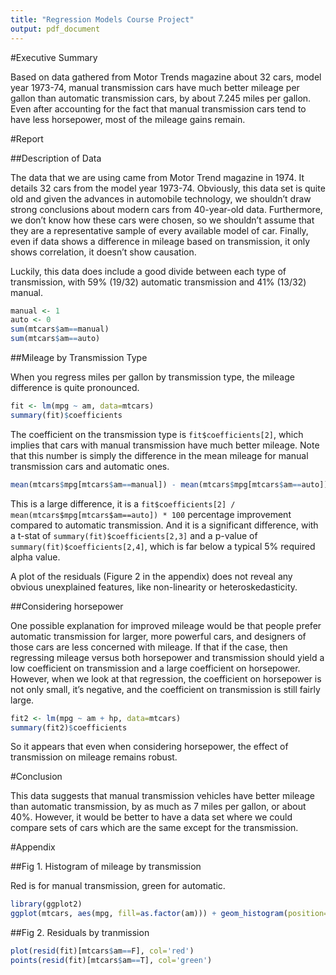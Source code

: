 ```yaml
---
title: "Regression Models Course Project"
output: pdf_document
---
```


#Executive Summary

Based on data gathered from Motor Trends magazine about 32 cars, model year 1973-74, manual transmission cars have much better mileage per gallon than automatic transmission cars, by about 7.245 miles per gallon.  Even after accounting for the fact that manual transmission cars tend to have less horsepower, most of the mileage gains remain.  

#Report

##Description of Data

The data that we are using came from Motor Trend magazine in 1974.  It details 32 cars from the model year 1973-74.  Obviously, this data set is quite old and given the advances in automobile technology, we shouldn't draw strong conclusions about modern cars from 40-year-old data.  Furthermore, we don't know how these cars were chosen, so we shouldn't assume that they are a representative sample of every available model of car.  Finally, even if data shows a difference in mileage based on transmission, it only shows correlation, it doesn't show causation.  

Luckily, this data does include a good divide between each type of transmission, with 59% (19/32) automatic transmission and 41% (13/32) manual.  

```r
manual <- 1
auto <- 0
sum(mtcars$am==manual)
sum(mtcars$am==auto)
```

##Mileage by Transmission Type

When you regress miles per gallon by transmission type, the mileage difference is quite pronounced.  
```r
fit <- lm(mpg ~ am, data=mtcars)
summary(fit)$coefficients
```
The coefficient on the transmission type is `fit$coefficients[2]`, which implies that cars with manual transmission have much better mileage.  Note that this number is simply the difference in the mean mileage for manual transmission cars and automatic ones.  
```r
mean(mtcars$mpg[mtcars$am==manual]) - mean(mtcars$mpg[mtcars$am==auto])
```
This is a large difference, it is a `fit$coefficients[2] / mean(mtcars$mpg[mtcars$am==auto]) * 100` percentage improvement compared to automatic transmission.  And it is a significant difference, with a t-stat of `summary(fit)$coefficients[2,3]` and a p-value of `summary(fit)$coefficients[2,4]`, which is far below a typical 5% required alpha value.

A plot of the residuals (Figure 2 in the appendix) does not reveal any obvious unexplained features, like non-linearity or heteroskedasticity.  

##Considering horsepower

One possible explanation for improved mileage would be that people prefer automatic transmission for larger, more powerful cars, and designers of those cars are less concerned with mileage.  If that if the case, then regressing mileage versus both horsepower and transmission should yield a low coefficient on transmission and a large coefficient on horsepower.  However, when we look at that regression, the coefficient on horsepower is not only small, it's negative, and the coefficient on transmission is still fairly large.  
```r
fit2 <- lm(mpg ~ am + hp, data=mtcars)
summary(fit2)$coefficients
```
So it appears that even when considering horsepower, the effect of transmission on mileage remains robust.  

#Conclusion

This data suggests that manual transmission vehicles have better mileage than automatic transmission, by as much as 7 miles per gallon, or about 40%.  However, it would be better to have a data set where we could compare sets of cars which are the same except for the transmission.  

#Appendix

##Fig 1. Histogram of mileage by transmission

Red is for manual transmission, green for automatic.

```r
library(ggplot2)
ggplot(mtcars, aes(mpg, fill=as.factor(am))) + geom_histogram(position='stack', binwidth=2)
```

##Fig 2. Residuals by tranmission

```r
plot(resid(fit)[mtcars$am==F], col='red')
points(resid(fit)[mtcars$am==T], col='green')
```
